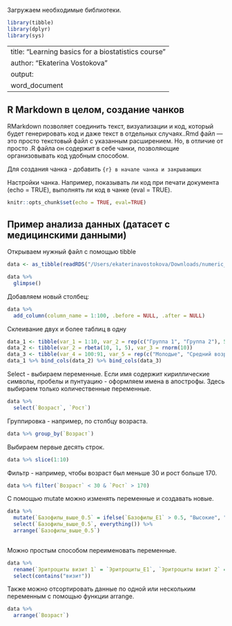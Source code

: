 Загружаем необходимые библиотеки.

```r
library(tibble)
library(dplyr)
library(sys)
```

---
title: "Learning basics for a biostatistics course"
author: "Ekaterina Vostokova"
output: 
  word_document
---

## R Markdown в целом, создание чанков

RMarkdown позволяет соединить текст, визуализации и код, который будет генерировать код и даже текст в отдельных случаях..Rmd файл — это просто текстовый файл с указанным расширением. Но, в отличие от просто .R файла он содержит в себе чанки, позволяющие организовывать код удобным способом. 

Для создания чанка - добавить ```{r} в начале чанка и закрывающих ```

Настройки чанка. Например, показывать ли код при печати документа (echo = TRUE), выполнять ли код в чанке (eval = TRUE).
```r
knitr::opts_chunk$set(echo = TRUE, eval=TRUE)
```

## Пример анализа данных (датасет с медицинскими данными)


Открываем нужный файл с помощью tibble

```r

data <- as_tibble(readRDS("/Users/ekaterinavostokova/Downloads/numeric_data.rds"))
```

```r
data %>%
  glimpse()
```
Добавляем новый столбец:

```r
data %>%
  add_column(column_name = 1:100, .before = NULL, .after = NULL)
```

Склеивание двух и более таблиц в одну
```r
data_1 <- tibble(var_1 = 1:10, var_2 = rep(c("Группа 1", "Группа 2"), 5))
data_2 <- tibble(var_2 = rbeta(10, 1, 5), var_3 = rnorm(10))
data_3 <- tibble(var_4 = 100:91, var_5 = rep(c("Молодые", "Средний возраст"), 5))
data_1 %>% bind_cols(data_2) %>% bind_cols(data_3)
```


Select - выбираем переменные. Если имя содержит кириллические символы, пробелы и пунтуацию - оформляем имена в апострофы. 
Здесь выбираем только количественные переменные.
```r
data %>%
  select(`Возраст`, `Рост`)
```
Группировка - например, по столбцу возраста.
```r
data %>% group_by(`Возраст`)

```

Выбираем первые десять строк.
```r
data %>% slice(1:10)

```

Фильтр - например, чтобы возраст был меньше 30 и рост больше 170.

```r
data %>% filter(`Возраст` < 30 & `Рост` > 170)

```


С помощью mutate можно изменять переменные и создавать новые.

```r
data %>%
  mutate(`Базофилы_выше_0.5` = ifelse(`Базофилы_E1` > 0.5, "Высокие", "Низкие")) %>%
  select(`Базофилы_выше_0.5`, everything()) %>%
  arrange(`Базофилы_выше_0.5`)
    
```

Можно простым способом переименовать переменные.

```r
data %>%
  rename(`Эритроциты визит 1` = `Эритроциты_E1`, `Эритроциты визит 2` = `Эритроциты_E2`) %>%
  select(contains("визит"))

```

Также можно отсортировать данные по одной или нескольким переменным с помощью функции arrange.

```r
data %>%
  arrange(`Возраст`) 

```

